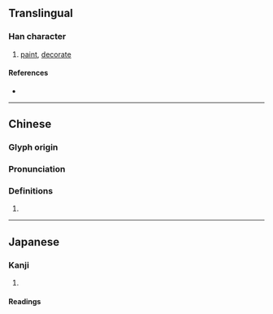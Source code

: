 {{also|墍}}
{{character info/new}}
==Translingual==

===Han character===
{{Han char|rn=32|rad=土|as=09|sn=12|four=71104|canj=AUG|ids=⿱既土}}

# [[paint]], [[decorate]]

====References====
* {{Han ref|kx=0234.271|hdz=10468.040|uh=5848|ud=22600}}

----

==Chinese==
{{zh-forms}}

===Glyph origin===
{{Han etym}}

===Pronunciation===
{{zh-pron
|m=jì,xì
|c=hei3,kei3
|mc=y
|oc=y
|cat=
}}

===Definitions===
{{zh-hanzi}}

# {{rfdef|zh}}

----

==Japanese==

===Kanji===
{{ja-kanji|grade=|rs=土09}}

# {{defn|lang=ja|sort=土09}}

====Readings====
{{ja-readings|on=[[き]] (ki), [[ぎ]] (gi), [[け]] (ke), [[かい]] (kai), [[がい]] (gai)|kun=[[ぬる]] (nuru), [[かざる]] (kazaru), [[とる]] (toru), [[いこう]] (ikou)}}